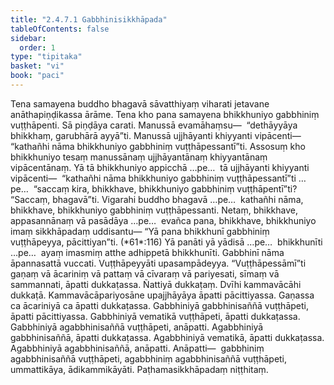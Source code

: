 ```yaml
---
title: "2.4.7.1 Gabbhinisikkhāpada"
tableOfContents: false
sidebar:
  order: 1
type: "tipitaka"
basket: "vi"
book: "paci"
---
```



<DynamicBreadcrumb />

<Division number="1067" book="paci">

<Paragraph number="3181" book="paci">
Tena samayena buddho bhagavā sāvatthiyaṃ viharati jetavane anāthapiṇḍikassa ārāme. Tena kho pana samayena bhikkhuniyo gabbhiniṃ vuṭṭhāpenti. Sā piṇḍāya carati. Manussā evamāhaṃsu—  “dethāyyāya bhikkhaṃ, garubhārā ayyā”ti.
</Paragraph>

<Paragraph number="3182" book="paci">
Manussā ujjhāyanti khiyyanti vipācenti—  “kathañhi nāma bhikkhuniyo gabbhiniṃ vuṭṭhāpessantī”ti.
</Paragraph>

<Paragraph number="3183" book="paci">
Assosuṃ kho bhikkhuniyo tesaṃ manussānaṃ ujjhāyantānaṃ khiyyantānaṃ vipācentānaṃ. Yā tā bhikkhuniyo appicchā …pe…  tā ujjhāyanti khiyyanti vipācenti—  “kathañhi nāma bhikkhuniyo gabbhiniṃ vuṭṭhāpessantī”ti …pe…  “saccaṃ kira, bhikkhave, bhikkhuniyo gabbhiniṃ vuṭṭhāpentī”ti? “Saccaṃ, bhagavā”ti. Vigarahi buddho bhagavā …pe…  kathañhi nāma, bhikkhave, bhikkhuniyo gabbhiniṃ vuṭṭhāpessanti. Netaṃ, bhikkhave, appasannānaṃ vā pasādāya …pe…  evañca pana, bhikkhave, bhikkhuniyo imaṃ sikkhāpadaṃ uddisantu—
</Paragraph>

</Division>
<Division number="1068" book="paci">

<Paragraph number="3184" book="paci">
<Emphasis>“Yā pana bhikkhunī gabbhiniṃ vuṭṭhāpeyya, pācittiyan”</Emphasis>ti. (*61*:<Emphasis>116</Emphasis>)
</Paragraph>

</Division>
<Division number="1069" book="paci">

<Paragraph number="3185" book="paci">
<Emphasis>Yā panā</Emphasis>ti yā yādisā …pe…  <Emphasis>bhikkhunī</Emphasis>ti …pe…  ayaṃ imasmiṃ atthe adhippetā bhikkhunīti.
</Paragraph>

<Paragraph number="3186" book="paci">
<Emphasis>Gabbhinī</Emphasis> nāma āpannasattā vuccati. <Emphasis>Vuṭṭhāpeyyā</Emphasis>ti upasampādeyya.
</Paragraph>

<Paragraph number="3187" book="paci">
“Vuṭṭhāpessāmī”ti gaṇaṃ vā ācariniṃ vā pattaṃ vā cīvaraṃ vā pariyesati, sīmaṃ vā sammannati, āpatti dukkaṭassa. Ñattiyā dukkaṭaṃ. Dvīhi kammavācāhi dukkaṭā. Kammavācāpariyosāne upajjhāyāya āpatti pācittiyassa. Gaṇassa ca ācariniyā ca āpatti dukkaṭassa.
</Paragraph>

</Division>
<Division number="1070" book="paci">

<Paragraph number="3188" book="paci">
Gabbhiniyā gabbhinisaññā vuṭṭhāpeti, āpatti pācittiyassa. Gabbhiniyā vematikā vuṭṭhāpeti, āpatti dukkaṭassa. Gabbhiniyā agabbhinisaññā vuṭṭhāpeti, anāpatti. Agabbhiniyā gabbhinisaññā, āpatti dukkaṭassa. Agabbhiniyā vematikā, āpatti dukkaṭassa. Agabbhiniyā agabbhinisaññā, anāpatti.
</Paragraph>

</Division>
<Division number="1071" book="paci">

<Paragraph number="3189" book="paci">
Anāpatti—  gabbhiniṃ agabbhinisaññā vuṭṭhāpeti, agabbhiniṃ agabbhinisaññā vuṭṭhāpeti, ummattikāya, ādikammikāyāti.

</Paragraph>
</Division>

<Paragraph number="3190" type="center" book="paci">
Paṭhamasikkhāpadaṃ niṭṭhitaṃ.
</Paragraph>